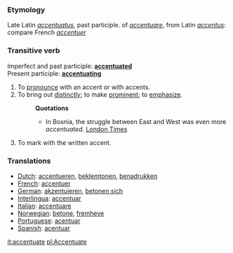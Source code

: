 ===Etymology===
Late Latin ''[[accentuatus]]'', past participle. of ''[[accentuare]]'', from Latin ''[[accentus]]'': compare French ''[[accentuer]]''
===Transitive verb=== 
Imperfect and past participle: '''[[accentuated]]'''<br>
Present participle: '''[[accentuating]]'''
#To [[pronounce]] with an accent or with accents.
#To bring out [[distinctly]]; to make [[prominent]]; to [[emphasize]].
#:'''Quotations'''
#:*In Bosnia, the struggle between East and West was even more ''accentuated''. [[London Times]]
#To mark with the written accent.
===Translations===
*[[Dutch]]: [[accentueren]], [[beklemtonen]], [[benadrukken]]
*[[French]]: [[accentuer]]
*[[German]]: [[akzentuieren]], [[betonen sich]]
*[[Interlingua]]: [[accentuar]]
*[[Italian]]: [[accentuare]]
*[[Norwegian]]: [[betone]], [[fremheve]]
*[[Portuguese]]: [[acentuar]]
*[[Spanish]]: [[acentuar]]

[[it:accentuate]]
[[pl:Accentuate]]